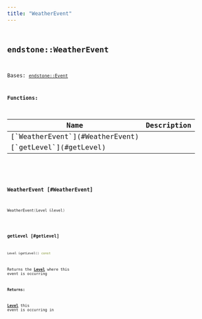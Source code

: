```yaml
---
title: "WeatherEvent"
---
```


## <code className="doc-symbol doc-symbol-class"/> endstone::WeatherEvent

Bases: [`endstone::Event`](event)
















**Functions:**

<table>
<thead>
   <tr>
      <th>Name</th>
      <th>Description</th>
   </tr>
</thead>
<tbody>
<tr key="classendstone_1_1_weather_event_1a5016b66f28a6173b04490eedc800c809">
    <td>[`WeatherEvent`](#WeatherEvent)</td>
    <td></td>
</tr>
<tr key="classendstone_1_1_weather_event_1a41c387efbe3a36881832bddf69b90691">
    <td>[`getLevel`](#getLevel)</td>
    <td></td>
</tr>
</tbody>
</table>

### <code className="doc-symbol doc-symbol-function"/> WeatherEvent [#WeatherEvent]

```cpp
WeatherEvent(Level &level)
```
### <code className="doc-symbol doc-symbol-function"/> getLevel [#getLevel]

```cpp
Level &getLevel() const
```


Returns the [**Level**](classendstone_1_1_level.md) where this event is occurring




**Returns:**

[**Level**](classendstone_1_1_level.md) this event is occurring in 





        
